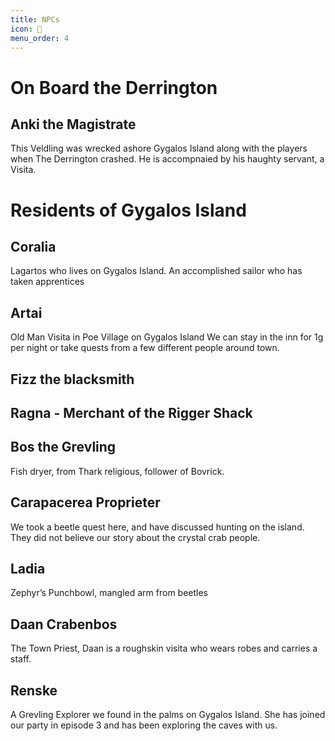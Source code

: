 ```yaml
---
title: NPCs
icon: 🎠
menu_order: 4
---
```


# On Board the Derrington

## Anki the Magistrate

This Veldling was wrecked ashore Gygalos Island along with the players when The Derrington crashed.
He is accompnaied by his haughty servant, a Visita.

# Residents of Gygalos Island

## Coralia

Lagartos who lives on Gygalos Island.
An accomplished sailor who has taken apprentices

## Artai

Old Man Visita in Poe Village on Gygalos Island
We can stay in the inn for 1g per night or take quests from a few different people around town.

## Fizz the blacksmith

## Ragna - Merchant of the Rigger Shack

## Bos the Grevling

Fish dryer, from Thark religious, follower of Bovrick.

## Carapacerea Proprieter

We took a beetle quest here, and have discussed hunting on the island. They did not believe our
story about the crystal crab people.

## Ladia

Zephyr’s Punchbowl, mangled arm from beetles

## Daan Crabenbos

The Town Priest, Daan is a roughskin visita who wears robes and carries a staff.

## Renske

A Grevling Explorer we found in the palms on Gygalos Island. She has joined our party
in episode 3 and has been exploring the caves with us.
